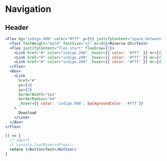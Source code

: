 <Meta title="Examples|Navigation" />

# Navigation

## Header

```jsx
<Flex bg="indigo.800" color="#fff" p={6} justifyContent="space-between" alignItems="center">
  <Text fontWeight="bold" fontSize="xl" mr={6}>Minerva UI</Text>
  <Flex justifyContent="flex-start" flexGrow={1}>
    <Link href="#" color="indigo.200" _hover={{ color: '#fff' }} mr={4}>Docs</Link>
    <Link href="#" color="indigo.200" _hover={{ color: '#fff' }} mr={4}>Examples</Link>
    <Link href="#" color="indigo.200" _hover={{ color: '#fff' }} mr={4}>Blog</Link>
  </Flex>
  <Box>
    <Link
      href="#"
      px={4}
      py={2}
      borderWidth="1px"
      borderRadius="md"
      _hover={{ color: 'indigo.800', backgroundColor: '#fff'}}
    >
      Download
    </Link>
  </Box>
</Flex>
```

```jsx
() => {
  // import
  // console.log(MinervaProps);
  return (<Button>Test</Button>)
}
```